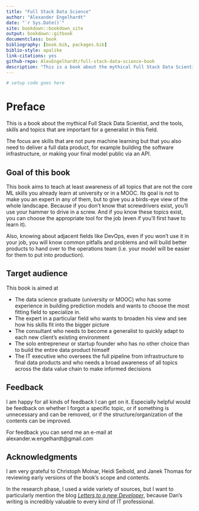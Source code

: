 ```yaml
--- 
title: "Full Stack Data Science"
author: "Alexander Engelhardt"
date: "`r Sys.Date()`"
site: bookdown::bookdown_site
output: bookdown::gitbook
documentclass: book
bibliography: [book.bib, packages.bib]
biblio-style: apalike
link-citations: yes
github-repo: AlexEngelhardt/full-stack-data-science-book
description: "This is a book about the mythical Full Stack Data Scientist, and the tools, skills and topics that are important for a generalist in this field."
---
```


```r
# setup code goes here
```

# Preface {-}

This is a book about the mythical Full Stack Data Scientist,
and the tools, skills and topics that are important for a generalist in this
field.

The focus are skills that are not pure machine learning but that you also need to deliver a full data product, for example building the software infrastructure, or making your final model public via an API.

## Goal of this book

This book aims to teach at least awareness of all topics that are not the core ML skills you already learn at university or in a MOOC. Its goal is not to make you an expert in any of them, but to give you a birds-eye view of the whole landscape. Because if you don't know that screwdrivers exist, you'll use your hammer to drive in a screw. And if you know these topics exist, you can choose the appropriate tool for the job (even if you'll first have to learn it).

Also, knowing about adjacent fields like DevOps, even if you won't use it in your job, you will know common pitfalls and problems and will build better products to hand over to the operations team (i.e. your model will be easier for them to put into production).

## Target audience

This book is aimed at

- The data science graduate (university or MOOC) who has some experience in building prediction models and wants to choose the most fitting field to specialize in.
- The expert in a particular field who wants to broaden his view and see how his skills fit into the bigger picture
- The consultant who needs to become a generalist to quickly adapt to each new client's existing environment
- The solo entrepreneur or startup founder who has no other choice than to build the entire data product himself
- The IT executive who oversees the full pipeline from infrastructure to final data products and who needs a broad awareness of all topics across the data value chain to make informed decisions

## Feedback

I am happy for all kinds of feedback I can get on it. Especially helpful would be feedback on whether I forgot a specific topic, or if something is unnecessary and can be removed, or if the structure/organization of the contents can be improved.

For feedback you can send me an e-mail at alexander.w.engelhardt@gmail.com

## Acknowledgments {-}

I am very grateful to Christoph Molnar, Heidi Seibold, and Janek Thomas for reviewing early versions of the book's scope and contents.

In the research phase, I used a wide variety of sources, but I want to particularly mention the blog [*Letters to a new Developer*](https://letterstoanewdeveloper.com), because Dan's writing is incredibly valuable to every kind of IT professional.
